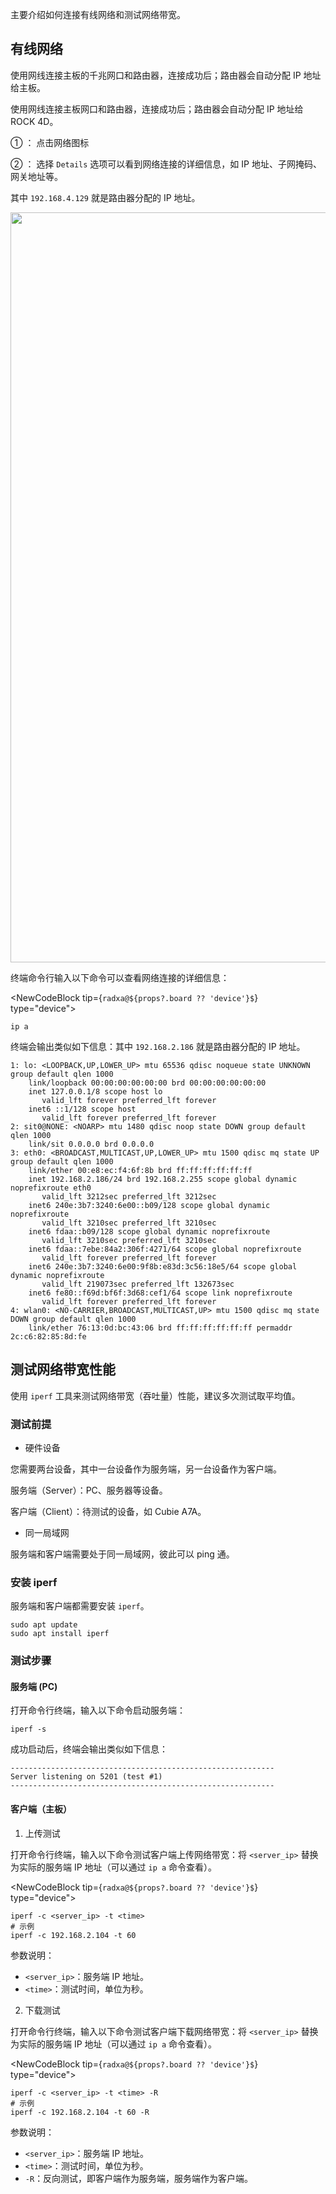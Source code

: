 
主要介绍如何连接有线网络和测试网络带宽。

## 有线网络

使用网线连接主板的千兆网口和路由器，连接成功后；路由器会自动分配 IP 地址给主板。

<Tabs queryString="web-mode">

<TabItem value="图形界面">

使用网线连接主板网口和路由器，连接成功后；路由器会自动分配 IP 地址给 ROCK 4D。

① ： 点击网络图标

② ： 选择 `Details` 选项可以看到网络连接的详细信息，如 IP 地址、子网掩码、网关地址等。

其中 `192.168.4.129` 就是路由器分配的 IP 地址。

<Image
  src="/img/common/radxa-os/system-config/network-wired-#debian_version#-detail.webp"
  debian_version={props.debian_version}
  fallback={props.debian_version}
  width="1200"
/>

</TabItem>

<TabItem value="命令行">

终端命令行输入以下命令可以查看网络连接的详细信息：

<NewCodeBlock tip={`radxa@${props?.board ?? 'device'}$`} type="device">

```
ip a
```

</NewCodeBlock>

终端会输出类似如下信息：其中 `192.168.2.186` 就是路由器分配的 IP 地址。

```
1: lo: <LOOPBACK,UP,LOWER_UP> mtu 65536 qdisc noqueue state UNKNOWN group default qlen 1000
    link/loopback 00:00:00:00:00:00 brd 00:00:00:00:00:00
    inet 127.0.0.1/8 scope host lo
       valid_lft forever preferred_lft forever
    inet6 ::1/128 scope host
       valid_lft forever preferred_lft forever
2: sit0@NONE: <NOARP> mtu 1480 qdisc noop state DOWN group default qlen 1000
    link/sit 0.0.0.0 brd 0.0.0.0
3: eth0: <BROADCAST,MULTICAST,UP,LOWER_UP> mtu 1500 qdisc mq state UP group default qlen 1000
    link/ether 00:e8:ec:f4:6f:8b brd ff:ff:ff:ff:ff:ff
    inet 192.168.2.186/24 brd 192.168.2.255 scope global dynamic noprefixroute eth0
       valid_lft 3212sec preferred_lft 3212sec
    inet6 240e:3b7:3240:6e00::b09/128 scope global dynamic noprefixroute
       valid_lft 3210sec preferred_lft 3210sec
    inet6 fdaa::b09/128 scope global dynamic noprefixroute
       valid_lft 3210sec preferred_lft 3210sec
    inet6 fdaa::7ebe:84a2:306f:4271/64 scope global noprefixroute
       valid_lft forever preferred_lft forever
    inet6 240e:3b7:3240:6e00:9f8b:e83d:3c56:18e5/64 scope global dynamic noprefixroute
       valid_lft 219073sec preferred_lft 132673sec
    inet6 fe80::f69d:bf6f:3d68:cef1/64 scope link noprefixroute
       valid_lft forever preferred_lft forever
4: wlan0: <NO-CARRIER,BROADCAST,MULTICAST,UP> mtu 1500 qdisc mq state DOWN group default qlen 1000
    link/ether 76:13:0d:bc:43:06 brd ff:ff:ff:ff:ff:ff permaddr 2c:c6:82:85:8d:fe
```

</TabItem>

</Tabs>

## 测试网络带宽性能

使用 `iperf` 工具来测试网络带宽（吞吐量）性能，建议多次测试取平均值。

### 测试前提

- 硬件设备

您需要两台设备，其中一台设备作为服务端，另一台设备作为客户端。

服务端（Server）：PC、服务器等设备。

客户端（Client）：待测试的设备，如 Cubie A7A。

- 同一局域网

服务端和客户端需要处于同一局域网，彼此可以 ping 通。

### 安装 iperf

服务端和客户端都需要安装 `iperf`。

<NewCodeBlock tip="radxa@device & Linux@host$" type="device">

```
sudo apt update
sudo apt install iperf
```

</NewCodeBlock>

### 测试步骤

#### 服务端 (PC)

打开命令行终端，输入以下命令启动服务端：

<NewCodeBlock tip="Linux@host$" type="host">

```
iperf -s
```

</NewCodeBlock>

成功启动后，终端会输出类似如下信息：

```
-----------------------------------------------------------
Server listening on 5201 (test #1)
-----------------------------------------------------------
```

#### 客户端（主板）

1. 上传测试

打开命令行终端，输入以下命令测试客户端上传网络带宽：将 `<server_ip>` 替换为实际的服务端 IP 地址（可以通过 `ip a` 命令查看）。

<NewCodeBlock tip={`radxa@${props?.board ?? 'device'}$`} type="device">

```
iperf -c <server_ip> -t <time>
# 示例
iperf -c 192.168.2.104 -t 60
```

</NewCodeBlock>

参数说明：

- `<server_ip>`：服务端 IP 地址。
- `<time>`：测试时间，单位为秒。

2. 下载测试

打开命令行终端，输入以下命令测试客户端下载网络带宽：将 `<server_ip>` 替换为实际的服务端 IP 地址（可以通过 `ip a` 命令查看）。

<NewCodeBlock tip={`radxa@${props?.board ?? 'device'}$`} type="device">

```
iperf -c <server_ip> -t <time> -R
# 示例
iperf -c 192.168.2.104 -t 60 -R
```

</NewCodeBlock>

参数说明：

- `<server_ip>`：服务端 IP 地址。
- `<time>`：测试时间，单位为秒。
- `-R`：反向测试，即客户端作为服务端，服务端作为客户端。
